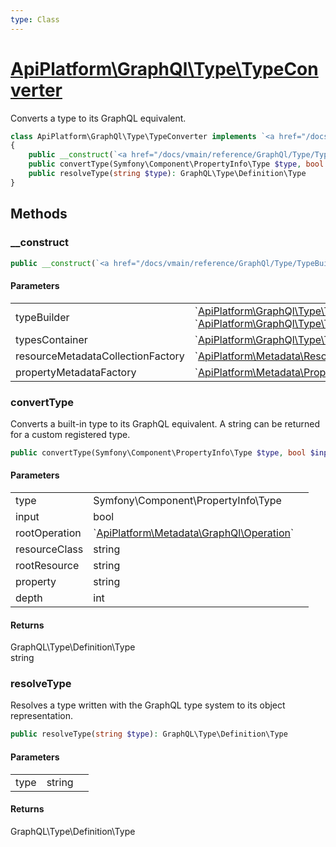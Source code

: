 ```yaml
---
type: Class
---
```


# [ApiPlatform\GraphQl\Type\TypeConverter](/docs/vmain/reference/GraphQl/Type/TypeConverter)

Converts a type to its GraphQL equivalent.


```php
class ApiPlatform\GraphQl\Type\TypeConverter implements `<a href="/docs/vmain/reference/GraphQl/Type/TypeConverterInterface">ApiPlatform\GraphQl\Type\TypeConverterInterface</a>`
{
    public __construct(`<a href="/docs/vmain/reference/GraphQl/Type/TypeBuilderEnumInterface">ApiPlatform\GraphQl\Type\TypeBuilderEnumInterface</a>`|`<a href="/docs/vmain/reference/GraphQl/Type/TypeBuilderInterface">ApiPlatform\GraphQl\Type\TypeBuilderInterface</a>` $typeBuilder, `<a href="/docs/vmain/reference/GraphQl/Type/TypesContainerInterface">ApiPlatform\GraphQl\Type\TypesContainerInterface</a>` $typesContainer, `<a href="/docs/vmain/reference/Metadata/Resource/Factory/ResourceMetadataCollectionFactoryInterface">ApiPlatform\Metadata\Resource\Factory\ResourceMetadataCollectionFactoryInterface</a>` $resourceMetadataCollectionFactory, `<a href="/docs/vmain/reference/Metadata/Property/Factory/PropertyMetadataFactoryInterface">ApiPlatform\Metadata\Property\Factory\PropertyMetadataFactoryInterface</a>` $propertyMetadataFactory)
    public convertType(Symfony\Component\PropertyInfo\Type $type, bool $input, `<a href="/docs/vmain/reference/Metadata/GraphQl/Operation">ApiPlatform\Metadata\GraphQl\Operation</a>` $rootOperation, string $resourceClass, string $rootResource, null|string $property, int $depth): GraphQL\Type\Definition\Type|string
    public resolveType(string $type): GraphQL\Type\Definition\Type
}
```
## Methods

### __construct



```php
public __construct(`<a href="/docs/vmain/reference/GraphQl/Type/TypeBuilderEnumInterface">ApiPlatform\GraphQl\Type\TypeBuilderEnumInterface</a>`|`<a href="/docs/vmain/reference/GraphQl/Type/TypeBuilderInterface">ApiPlatform\GraphQl\Type\TypeBuilderInterface</a>` $typeBuilder, `<a href="/docs/vmain/reference/GraphQl/Type/TypesContainerInterface">ApiPlatform\GraphQl\Type\TypesContainerInterface</a>` $typesContainer, `<a href="/docs/vmain/reference/Metadata/Resource/Factory/ResourceMetadataCollectionFactoryInterface">ApiPlatform\Metadata\Resource\Factory\ResourceMetadataCollectionFactoryInterface</a>` $resourceMetadataCollectionFactory, `<a href="/docs/vmain/reference/Metadata/Property/Factory/PropertyMetadataFactoryInterface">ApiPlatform\Metadata\Property\Factory\PropertyMetadataFactoryInterface</a>` $propertyMetadataFactory)
```

#### Parameters

<table><tbody>
<tr><td>typeBuilder</td><td>`<a href="/docs/vmain/reference/GraphQl/Type/TypeBuilderEnumInterface">ApiPlatform\GraphQl\Type\TypeBuilderEnumInterface</a>`<br />`<a href="/docs/vmain/reference/GraphQl/Type/TypeBuilderInterface">ApiPlatform\GraphQl\Type\TypeBuilderInterface</a>`</td><td></td></tr><tr><td>typesContainer</td><td>`<a href="/docs/vmain/reference/GraphQl/Type/TypesContainerInterface">ApiPlatform\GraphQl\Type\TypesContainerInterface</a>`</td><td></td></tr><tr><td>resourceMetadataCollectionFactory</td><td>`<a href="/docs/vmain/reference/Metadata/Resource/Factory/ResourceMetadataCollectionFactoryInterface">ApiPlatform\Metadata\Resource\Factory\ResourceMetadataCollectionFactoryInterface</a>`</td><td></td></tr><tr><td>propertyMetadataFactory</td><td>`<a href="/docs/vmain/reference/Metadata/Property/Factory/PropertyMetadataFactoryInterface">ApiPlatform\Metadata\Property\Factory\PropertyMetadataFactoryInterface</a>`</td><td></td></tr>
</tbody>
</table>

### convertType

Converts a built-in type to its GraphQL equivalent.
A string can be returned for a custom registered type.

```php
public convertType(Symfony\Component\PropertyInfo\Type $type, bool $input, `<a href="/docs/vmain/reference/Metadata/GraphQl/Operation">ApiPlatform\Metadata\GraphQl\Operation</a>` $rootOperation, string $resourceClass, string $rootResource, null|string $property, int $depth): GraphQL\Type\Definition\Type|string
```

#### Parameters

<table><tbody>
<tr><td>type</td><td>Symfony\Component\PropertyInfo\Type</td><td></td></tr><tr><td>input</td><td>bool</td><td></td></tr><tr><td>rootOperation</td><td>`<a href="/docs/vmain/reference/Metadata/GraphQl/Operation">ApiPlatform\Metadata\GraphQl\Operation</a>`</td><td></td></tr><tr><td>resourceClass</td><td>string</td><td></td></tr><tr><td>rootResource</td><td>string</td><td></td></tr><tr><td>property</td><td>string</td><td></td></tr><tr><td>depth</td><td>int</td><td></td></tr>
</tbody>
</table>

#### Returns

GraphQL\Type\Definition\Type<br />string

### resolveType

Resolves a type written with the GraphQL type system to its object representation.

```php
public resolveType(string $type): GraphQL\Type\Definition\Type
```

#### Parameters

<table><tbody>
<tr><td>type</td><td>string</td><td></td></tr>
</tbody>
</table>

#### Returns

GraphQL\Type\Definition\Type
